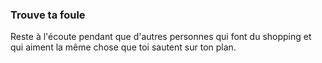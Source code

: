 ### Trouve ta foule

Reste à l'écoute pendant que d'autres personnes qui font du shopping et qui aiment la même chose que toi sautent sur ton plan.
